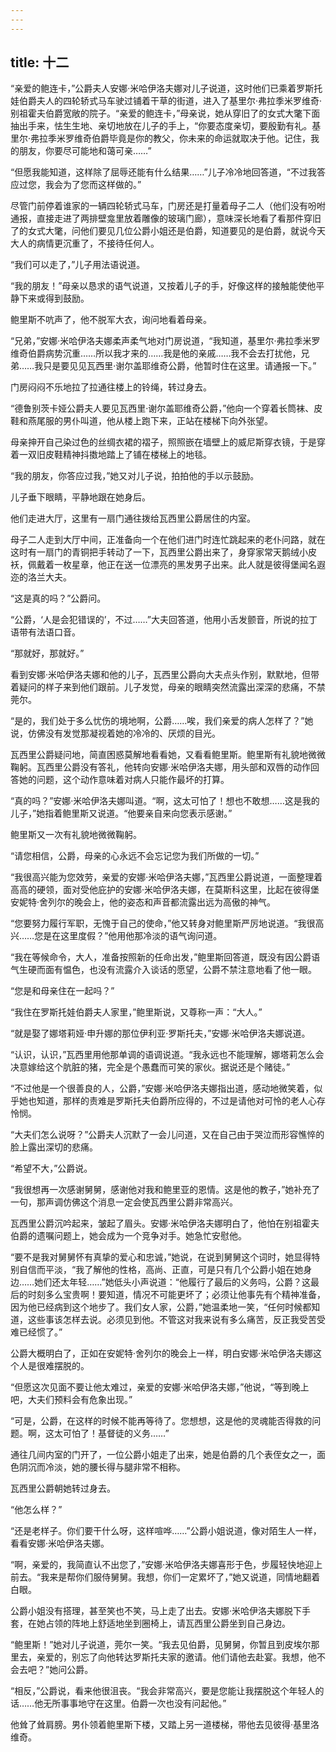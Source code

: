 ```yaml
---
---
---
```

title: 十二
---



“亲爱的鲍连卡，”公爵夫人安娜·米哈伊洛夫娜对儿子说道，这时他们已乘着罗斯托娃伯爵夫人的四轮轿式马车驶过铺着干草的街道，进入了基里尔·弗拉季米罗维奇·别祖霍夫伯爵宽敞的院子。“亲爱的鲍连卡，”母亲说，她从穿旧了的女式大氅下面抽出手来，怯生生地、亲切地放在儿子的手上，“你要态度亲切，要殷勤有礼。基里尔·弗拉季米罗维奇伯爵毕竟是你的教父，你未来的命运就取决于他。记住，我的朋友，你要尽可能地和蔼可亲……”

“但愿我能知道，这样除了屈辱还能有什么结果……”儿子冷冷地回答道，“不过我答应过您，我会为了您而这样做的。”

尽管门前停着谁家的一辆四轮轿式马车，门房还是打量着母子二人（他们没有吩咐通报，直接走进了两排壁龛里放着雕像的玻璃门廊），意味深长地看了看那件穿旧了的女式大氅，问他们要见几位公爵小姐还是伯爵，知道要见的是伯爵，就说今天大人的病情更沉重了，不接待任何人。

“我们可以走了，”儿子用法语说道。

“我的朋友！”母亲以恳求的语气说道，又按着儿子的手，好像这样的接触能使他平静下来或得到鼓励。

鲍里斯不吭声了，他不脱军大衣，询问地看着母亲。

“兄弟，”安娜·米哈伊洛夫娜柔声柔气地对门房说道，“我知道，基里尔·弗拉季米罗维奇伯爵病势沉重……所以我才来的……我是他的亲戚……我不会去打扰他，兄弟……我只是要见见瓦西里·谢尔盖耶维奇公爵，他暂时住在这里。请通报一下。”

门房闷闷不乐地拉了拉通往楼上的铃绳，转过身去。

“德鲁别茨卡娅公爵夫人要见瓦西里·谢尔盖耶维奇公爵，”他向一个穿着长筒袜、皮鞋和燕尾服的男仆叫道，他从楼上跑下来，正站在楼梯下向外张望。

母亲抻开自己染过色的丝绸衣裙的褶子，照照嵌在墙壁上的威尼斯穿衣镜，于是穿着一双旧皮鞋精神抖擞地踏上了铺在楼梯上的地毯。

“我的朋友，你答应过我，”她又对儿子说，拍拍他的手以示鼓励。

儿子垂下眼睛，平静地跟在她身后。

他们走进大厅，这里有一扇门通往拨给瓦西里公爵居住的内室。

母子二人走到大厅中间，正准备向一个在他们进门时连忙跳起来的老仆问路，就在这时有一扇门的青铜把手转动了一下，瓦西里公爵出来了，身穿家常天鹅绒小皮袄，佩戴着一枚星章，他正在送一位漂亮的黑发男子出来。此人就是彼得堡闻名遐迩的洛兰大夫。

“这是真的吗？”公爵问。

“公爵，‘人是会犯错误的’，不过……”大夫回答道，他用小舌发颤音，所说的拉丁语带有法语口音。

“那就好，那就好。”

看到安娜·米哈伊洛夫娜和他的儿子，瓦西里公爵向大夫点头作别，默默地，但带着疑问的样子来到他们跟前。儿子发觉，母亲的眼睛突然流露出深深的悲痛，不禁莞尔。

“是的，我们处于多么忧伤的境地啊，公爵……唉，我们亲爱的病人怎样了？”她说，仿佛没有发觉那凝视着她的冷冷的、厌烦的目光。

瓦西里公爵疑问地，简直困惑莫解地看看她，又看看鲍里斯。鲍里斯有礼貌地微微鞠躬。瓦西里公爵没有答礼，他转向安娜·米哈伊洛夫娜，用头部和双唇的动作回答她的问题，这个动作意味着对病人只能作最坏的打算。

“真的吗？”安娜·米哈伊洛夫娜叫道。“啊，这太可怕了！想也不敢想……这是我的儿子，”她指着鲍里斯又说道。“他要亲自来向您表示感谢。”

鲍里斯又一次有礼貌地微微鞠躬。

“请您相信，公爵，母亲的心永远不会忘记您为我们所做的一切。”

“我很高兴能为您效劳，亲爱的安娜·米哈伊洛夫娜，”瓦西里公爵说道，一面整理着高高的硬领，面对受他庇护的安娜·米哈伊洛夫娜，在莫斯科这里，比起在彼得堡安妮特·舍列尔的晚会上，他的姿态和声音都流露出远为高傲的神气。

“您要努力履行军职，无愧于自己的使命，”他又转身对鲍里斯严厉地说道。“我很高兴……您是在这里度假？”他用他那冷淡的语气询问道。

“我在等候命令，大人，准备按照新的任命出发，”鲍里斯回答道，既没有因公爵语气生硬而面有愠色，也没有流露介入谈话的愿望，公爵不禁注意地看了他一眼。

“您是和母亲住在一起吗？”

“我住在罗斯托娃伯爵夫人家里，”鲍里斯说，又尊称一声：“大人。”

“就是娶了娜塔莉娅·申升娜的那位伊利亚·罗斯托夫，”安娜·米哈伊洛夫娜说道。

“认识，认识，”瓦西里用他那单调的语调说道。“我永远也不能理解，娜塔莉怎么会决意嫁给这个肮脏的猪，完全是个愚蠢而可笑的家伙。据说还是个赌徒。”

“不过他是一个很善良的人，公爵，”安娜·米哈伊洛夫娜指出道，感动地微笑着，似乎她也知道，那样的责难是罗斯托夫伯爵所应得的，不过是请他对可怜的老人心存怜悯。

“大夫们怎么说呀？”公爵夫人沉默了一会儿问道，又在自己由于哭泣而形容憔悴的脸上露出深切的悲痛。

“希望不大，”公爵说。

“我很想再一次感谢舅舅，感谢他对我和鲍里亚的恩情。这是他的教子，”她补充了一句，那声调仿佛这个消息一定会使瓦西里公爵非常高兴。

瓦西里公爵沉吟起来，皱起了眉头。安娜·米哈伊洛夫娜明白了，他怕在别祖霍夫伯爵的遗嘱问题上，她会成为一个竞争对手。她急忙安慰他。

“要不是我对舅舅怀有真挚的爱心和忠诚，”她说，在说到舅舅这个词时，她显得特别自信而平淡，“我了解他的性格，高尚、正直，可是只有几个公爵小姐在她身边……她们还太年轻……”她低头小声说道：“他履行了最后的义务吗，公爵？这最后的时刻多么宝贵啊！要知道，情况不可能更坏了；必须让他事先有个精神准备，因为他已经病到这个地步了。我们女人家，公爵，”她温柔地一笑，“任何时候都知道，这些事该怎样去说。必须见到他。不管这对我来说有多么痛苦，反正我受苦受难已经惯了。”

公爵大概明白了，正如在安妮特·舍列尔的晚会上一样，明白安娜·米哈伊洛夫娜这个人是很难摆脱的。

“但愿这次见面不要让他太难过，亲爱的安娜·米哈伊洛夫娜，”他说，“等到晚上吧，大夫们预料会有危象出现。”

“可是，公爵，在这样的时候不能再等待了。您想想，这是他的灵魂能否得救的问题。啊，这太可怕了！基督徒的义务……”

通往几间内室的门开了，一位公爵小姐走了出来，她是伯爵的几个表侄女之一，面色阴沉而冷淡，她的腰长得与腿非常不相称。

瓦西里公爵朝她转过身去。

“他怎么样？”

“还是老样子。你们要干什么呀，这样喧哗……”公爵小姐说道，像对陌生人一样，看看安娜·米哈伊洛夫娜。

“啊，亲爱的，我简直认不出您了，”安娜·米哈伊洛夫娜喜形于色，步履轻快地迎上前去。“我来是帮你们服侍舅舅。我想，你们一定累坏了，”她又说道，同情地翻着白眼。

公爵小姐没有搭理，甚至笑也不笑，马上走了出去。安娜·米哈伊洛夫娜脱下手套，在她占领的阵地上舒适地坐到圈椅上，请瓦西里公爵坐到自己身边。

“鲍里斯！”她对儿子说道，莞尔一笑。“我去见伯爵，见舅舅，你暂且到皮埃尔那里去，亲爱的，别忘了向他转达罗斯托夫家的邀请。他们请他去赴宴。我想，他不会去吧？”她问公爵。

“相反，”公爵说，看来他很沮丧。“我会非常高兴，要是您能让我摆脱这个年轻人的话……他无所事事地守在这里。伯爵一次也没有问起他。”

他耸了耸肩膀。男仆领着鲍里斯下楼，又踏上另一道楼梯，带他去见彼得·基里洛维奇。